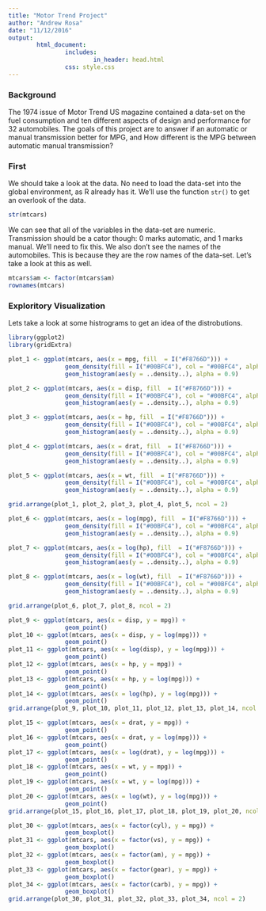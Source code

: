 ```yaml
---
title: "Motor Trend Project"
author: "Andrew Rosa"
date: "11/12/2016"
output: 
        html_document:
                includes:
                        in_header: head.html
                css: style.css
---
```


### Background

The 1974 issue of Motor Trend US magazine contained a data-set on the fuel consumption and ten different aspects of design and performance for 32 automobiles. The goals of this project are to answer if  an automatic or manual transmission better for MPG, and How different is the MPG between automatic manual transmission? 

### First

We should take a look at the data. No need to load the data-set into the global environment, as R already has it. We'll use the function `str()` to get an overlook of the data.

```r
str(mtcars)
```

We can see that all of the variables in the data-set are numeric. Transmission should be a cator though: 0 marks automatic, and 1 marks manual. We'll need to fix this. We also don't see the names of the automobiles. This is because they are the row names of the data-set. Let's take a look at this as well. 

```r
mtcars$am <- factor(mtcars$am)
rownames(mtcars)
```

### Exploritory Visualization

Lets take a look at some histrograms to get an idea of the distrobutions. 

```r
library(ggplot2)
library(gridExtra)

plot_1 <- ggplot(mtcars, aes(x = mpg, fill  = I("#F8766D"))) +
                geom_density(fill = I("#00BFC4"), col = "#00BFC4", alpha = 0.5) +
                geom_histogram(aes(y = ..density..), alpha = 0.9)

plot_2 <- ggplot(mtcars, aes(x = disp, fill  = I("#F8766D"))) +
                geom_density(fill = I("#00BFC4"), col = "#00BFC4", alpha = 0.5) +
                geom_histogram(aes(y = ..density..), alpha = 0.9)

plot_3 <- ggplot(mtcars, aes(x = hp, fill  = I("#F8766D"))) +
                geom_density(fill = I("#00BFC4"), col = "#00BFC4", alpha = 0.5) +
                geom_histogram(aes(y = ..density..), alpha = 0.9)

plot_4 <- ggplot(mtcars, aes(x = drat, fill  = I("#F8766D"))) +
                geom_density(fill = I("#00BFC4"), col = "#00BFC4", alpha = 0.5) +
                geom_histogram(aes(y = ..density..), alpha = 0.9)

plot_5 <- ggplot(mtcars, aes(x = wt, fill  = I("#F8766D"))) +
                geom_density(fill = I("#00BFC4"), col = "#00BFC4", alpha = 0.5) +
                geom_histogram(aes(y = ..density..), alpha = 0.9)

grid.arrange(plot_1, plot_2, plot_3, plot_4, plot_5, ncol = 2)
```

```r
plot_6 <- ggplot(mtcars, aes(x = log(mpg), fill  = I("#F8766D"))) +
                geom_density(fill = I("#00BFC4"), col = "#00BFC4", alpha = 0.5) +
                geom_histogram(aes(y = ..density..), alpha = 0.9)

plot_7 <- ggplot(mtcars, aes(x = log(hp), fill  = I("#F8766D"))) +
                geom_density(fill = I("#00BFC4"), col = "#00BFC4", alpha = 0.5) +
                geom_histogram(aes(y = ..density..), alpha = 0.9)

plot_8 <- ggplot(mtcars, aes(x = log(wt), fill  = I("#F8766D"))) +
                geom_density(fill = I("#00BFC4"), col = "#00BFC4", alpha = 0.5) +
                geom_histogram(aes(y = ..density..), alpha = 0.9)

grid.arrange(plot_6, plot_7, plot_8, ncol = 2)
```

```r
plot_9 <- ggplot(mtcars, aes(x = disp, y = mpg)) +
                geom_point()
plot_10 <- ggplot(mtcars, aes(x = disp, y = log(mpg))) +
                geom_point()
plot_11 <- ggplot(mtcars, aes(x = log(disp), y = log(mpg))) +
                geom_point()
plot_12 <- ggplot(mtcars, aes(x = hp, y = mpg)) +
                geom_point()
plot_13 <- ggplot(mtcars, aes(x = hp, y = log(mpg))) +
                geom_point()
plot_14 <- ggplot(mtcars, aes(x = log(hp), y = log(mpg))) +
                geom_point()
grid.arrange(plot_9, plot_10, plot_11, plot_12, plot_13, plot_14, ncol = 3)
```

```r
plot_15 <- ggplot(mtcars, aes(x = drat, y = mpg)) +
                geom_point()
plot_16 <- ggplot(mtcars, aes(x = drat, y = log(mpg))) +
                geom_point()
plot_17 <- ggplot(mtcars, aes(x = log(drat), y = log(mpg))) +
                geom_point()
plot_18 <- ggplot(mtcars, aes(x = wt, y = mpg)) +
                geom_point()
plot_19 <- ggplot(mtcars, aes(x = wt, y = log(mpg))) +
                geom_point()
plot_20 <- ggplot(mtcars, aes(x = log(wt), y = log(mpg))) +
                geom_point()
grid.arrange(plot_15, plot_16, plot_17, plot_18, plot_19, plot_20, ncol = 3)
```

```r
plot_30 <- ggplot(mtcars, aes(x = factor(cyl), y = mpg)) +
                geom_boxplot()
plot_31 <- ggplot(mtcars, aes(x = factor(vs), y = mpg)) +
                geom_boxplot()
plot_32 <- ggplot(mtcars, aes(x = factor(am), y = mpg)) +
                geom_boxplot()
plot_33 <- ggplot(mtcars, aes(x = factor(gear), y = mpg)) +
                geom_boxplot()
plot_34 <- ggplot(mtcars, aes(x = factor(carb), y = mpg)) +
                geom_boxplot()
grid.arrange(plot_30, plot_31, plot_32, plot_33, plot_34, ncol = 2)
```





